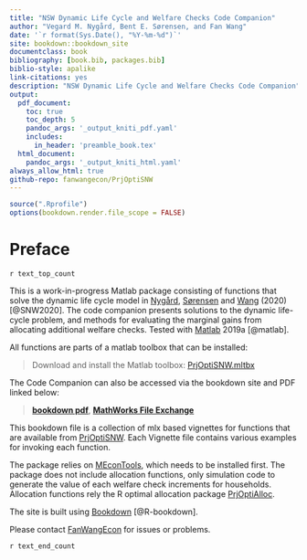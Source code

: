 ```yaml
---
title: "NSW Dynamic Life Cycle and Welfare Checks Code Companion"
author: "Vegard M. Nygård, Bent E. Sørensen, and Fan Wang"
date: '`r format(Sys.Date(), "%Y-%m-%d")`'
site: bookdown::bookdown_site
documentclass: book
bibliography: [book.bib, packages.bib]
biblio-style: apalike
link-citations: yes
description: "NSW Dynamic Life Cycle and Welfare Checks Code Companion"
output:
  pdf_document:
    toc: true
    toc_depth: 5
    pandoc_args: '_output_kniti_pdf.yaml'
    includes:
      in_header: 'preamble_book.tex'
  html_document:
    pandoc_args: '_output_kniti_html.yaml'
always_allow_html: true
github-repo: fanwangecon/PrjOptiSNW
---
```


```r
source(".Rprofile")
options(bookdown.render.file_scope = FALSE)
```

# Preface {-}

`r text_top_count`

This is a work-in-progress Matlab package consisting of functions that solve the dynamic life cycle model in [Nygård](https://sites.google.com/site/vegardmokleivnygaard/), [Sørensen](https://uh.edu/~bsorense/) and [Wang](https://fanwangecon.github.io/) (2020) [@SNW2020]. The code companion presents solutions to the dynamic life-cycle problem, and methods for evaluating the marginal gains from allocating additional welfare checks. Tested with [Matlab](https://www.mathworks.com/products/matlab.html) 2019a [@matlab].

All functions are parts of a matlab toolbox that can be installed:

> Download and install the Matlab toolbox: [PrjOptiSNW.mltbx](https://github.com/FanWangEcon/PrjOptiSNW/blob/master/PrjOptiSNW.mltbx)

The Code Companion can also be accessed via the bookdown site and PDF linked below:

> [**bookdown pdf**](https://fanwangecon.github.io/PrjOptiSNW/bookdown/NSW-Dynamic-Life-Cycle-and-Welfare-Checks-Code-Companion.pdf), [**MathWorks File Exchange**](https://www.mathworks.com/matlabcentral/fileexchange/80164-prjoptisnw)

This bookdown file is a collection of mlx based vignettes for functions that are available from [PrjOptiSNW](https://github.com/FanWangEcon/PrjOptiSNW). Each Vignette file contains various examples for invoking each function.

The package relies on [MEconTools](https://fanwangecon.github.io/MEconTools/), which needs to be installed first. The package does not include allocation functions, only simulation code to generate the value of each welfare check increments for households. Allocation functions rely the R optimal allocation package [PrjOptiAlloc](https://fanwangecon.github.io/PrjOptiAlloc).

The site is built using [Bookdown](https://bookdown.org/) [@R-bookdown].

Please contact [FanWangEcon](https://fanwangecon.github.io/) for issues or problems.

`r text_end_count`
